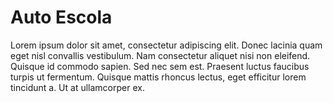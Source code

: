 
<Meta title="Introduction/Welcome" />

# Auto Escola

Lorem ipsum dolor sit amet, consectetur adipiscing elit. Donec lacinia quam eget nisl convallis vestibulum. Nam consectetur aliquet nisi non eleifend. Quisque id commodo sapien. Sed nec sem est. Praesent luctus faucibus turpis ut fermentum. Quisque mattis rhoncus lectus, eget efficitur lorem tincidunt a. Ut at ullamcorper ex.
